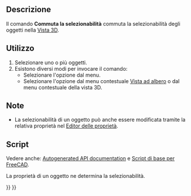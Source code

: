 <languages/>

{{Docnav/it
|[[Std_HideObjects/it|Nascondi tutti gli oggetti]]
|[[Std_ToggleNavigation|Attiva/disattiva la modalità modifica]]
|[[Std_View_Menu/it|Menu Visualizza]]
|IconL=Std_HideObjects.svg
|IconR=Std_ToggleNavigation.svg
|IconC=Freecad.svg
}}

{{GuiCommand/it
|Name=Std ToggleSelectability
|Name/it=Std ToggleSelectability
|MenuLocation=Visualizza → Visibilita → Commuta la selezionabilità
|Workbenches=All
}}

<span id="Description"></span>
==Descrizione==

Il comando '''Commuta la selezionabilità''' commuta la selezionabilità degli oggetti nella [[3D_view/it|Vista 3D]].

<span id="Usage"></span>
==Utilizzo==

# Selezionare uno o più oggetti.
# Esistono diversi modi per invocare il comando:
#* Selezionare l'opzione {{MenuCommand|Visualizza → Visibilità → [[Image:Std_ToggleSelectability.svg|16px]] Commuta la selezionabilità}} dal menu.
#* Selezionare l'opzione {{MenuCommand|[[Image:Std_ToggleSelectability.svg|16px]] Commuta la selezionabilità}} dal menu contestuale [[Tree_view/it|Vista ad albero]] o dal menu contestuale della vista 3D.

<span id="Notes"></span>
==Note==

* La selezionabilità di un oggetto può anche essere modificata tramite la relativa proprietà {{PropertyData|Selectable}} nel [[Property_editor/it|Editor delle proprietà]].

<span id="Scripting"></span>
==Script==

Vedere anche: [https://freecad.github.io/SourceDoc/ Autogenerated API documentation] e [[FreeCAD_Scripting_Basics/it|Script di base per FreeCAD]].

La proprietà {{incode|Selectable}} di un oggetto ne determina la selezionabilità.

{{Code|code=
import FreeCADGui

obj = FreeCADGui.ActiveDocument.myObjectName

obj.Selectable = not obj.Selectable
}}


{{Docnav/it
|[[Std_HideObjects/it|Nascondi tutti gli oggetti]]
|[[Std_ToggleNavigation|Attiva/disattiva la modalità modifica]]
|[[Std_View_Menu/it|Menu Visualizza]]
|IconL=Std_HideObjects.svg
|IconR=Std_ToggleNavigation.svg
|IconC=Freecad.svg
}}

{{Std_Base_navi{{#translation:}}}}
{{Userdocnavi{{#translation:}}}}